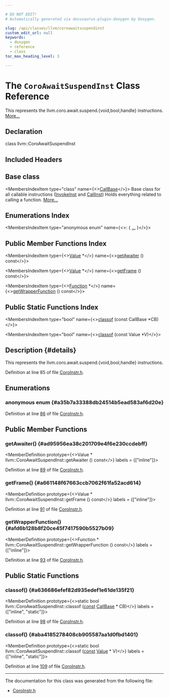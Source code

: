 ```yaml
---

# DO NOT EDIT!
# Automatically generated via docusaurus-plugin-doxygen by Doxygen.

slug: /api/classes/llvm/coroawaitsuspendinst
custom_edit_url: null
keywords:
  - doxygen
  - reference
  - class
toc_max_heading_level: 3

---
```





# The `CoroAwaitSuspendInst` Class Reference

<DoxygenPage pluginConfig={pluginConfig}>

This represents the llvm.coro.await.suspend.&#123;void,bool,handle&#125; instructions. <a href="#details">More...</a>

## Declaration

<CodeBlock>class llvm::CoroAwaitSuspendInst</CodeBlock>

## Included Headers

<IncludesList>
<IncludesListItem
  filePath="llvm/Transforms/Coroutines/CoroInstr.h"
  permalink="/docs/api/files/include/include/llvm/include/llvm/transforms/include/llvm/transforms/coroutines/coroinstr-h"
  isLocal="true" />
</IncludesList>

## Base class

<MembersIndex>

<MembersIndexItem
  type="class"
  name={<><a href="/docs/api/classes/llvm/callbase">CallBase</a></>}>
Base class for all callable instructions (<a href="/docs/api/classes/llvm/invokeinst">InvokeInst</a> and <a href="/docs/api/classes/llvm/callinst">CallInst</a>) Holds everything related to calling a function. <a href="/docs/api/classes/llvm/callbase/#details">More...</a>
</MembersIndexItem>

</MembersIndex>

## Enumerations Index

<MembersIndex>

<MembersIndexItem
  type="anonymous enum"
  name={<>:  &#123; <a href="#a35b7a33388db24514b5ead583af6d20e">...</a> &#125;</>}>
</MembersIndexItem>

</MembersIndex>

## Public Member Functions Index

<MembersIndex>

<MembersIndexItem
  type={<><a href="/docs/api/classes/llvm/value">Value</a> &#42;</>}
  name={<><a href="#ad95956ea38c201709e4f6e230ccdebff">getAwaiter</a> () const</>}>
</MembersIndexItem>

<MembersIndexItem
  type={<><a href="/docs/api/classes/llvm/value">Value</a> &#42;</>}
  name={<><a href="#a661148f67663ccb7062f61fa52acd614">getFrame</a> () const</>}>
</MembersIndexItem>

<MembersIndexItem
  type={<><a href="/docs/api/classes/llvm/function">Function</a> &#42;</>}
  name={<><a href="#afd6b128b8f20ce45f7417590b5527b09">getWrapperFunction</a> () const</>}>
</MembersIndexItem>

</MembersIndex>

## Public Static Functions Index

<MembersIndex>

<MembersIndexItem
  type="bool"
  name={<><a href="#a636686efef82d935edef1e61de135f21">classof</a> (const CallBase &#42;CB)</>}>
</MembersIndexItem>

<MembersIndexItem
  type="bool"
  name={<><a href="#aba4185278408cb905587aa1d0fbd1401">classof</a> (const Value &#42;V)</>}>
</MembersIndexItem>

</MembersIndex>

## Description {#details}

This represents the llvm.coro.await.suspend.&#123;void,bool,handle&#125; instructions.

Definition at line 85 of file <a href="/docs/api/files/include/include/llvm/include/llvm/transforms/include/llvm/transforms/coroutines/coroinstr-h">CoroInstr.h</a>.

<SectionDefinition>

## Enumerations

### anonymous enum  {#a35b7a33388db24514b5ead583af6d20e}

<MemberDefinition
  prototype="anonymous enum ">

<EnumerationList title="Enumeration values">

<Link id="a35b7a33388db24514b5ead583af6d20eab9a72d8e55fc03fa0b329ab8b56af62c" />
<EnumerationListItem name="AwaiterArg">

</EnumerationListItem>

<Link id="a35b7a33388db24514b5ead583af6d20ead55f6e1dda20331e91547d2ee0f5353d" />
<EnumerationListItem name="FrameArg">

</EnumerationListItem>

<Link id="a35b7a33388db24514b5ead583af6d20ea076236c904c05afdaf550c88b74c5481" />
<EnumerationListItem name="WrapperArg">

</EnumerationListItem>

</EnumerationList>

Definition at line <a href="/docs/api/files/include/include/llvm/include/llvm/transforms/include/llvm/transforms/coroutines/coroinstr-h/#l00086">86</a> of file <a href="/docs/api/files/include/include/llvm/include/llvm/transforms/include/llvm/transforms/coroutines/coroinstr-h">CoroInstr.h</a>.
</MemberDefinition>

</SectionDefinition>

<SectionDefinition>

## Public Member Functions

### getAwaiter() {#ad95956ea38c201709e4f6e230ccdebff}

<MemberDefinition
  prototype={<>Value &#42; llvm::CoroAwaitSuspendInst::getAwaiter () const</>}
  labels = {["inline"]}>

Definition at line <a href="/docs/api/files/include/include/llvm/include/llvm/transforms/include/llvm/transforms/coroutines/coroinstr-h/#l00089">89</a> of file <a href="/docs/api/files/include/include/llvm/include/llvm/transforms/include/llvm/transforms/coroutines/coroinstr-h">CoroInstr.h</a>.
</MemberDefinition>

### getFrame() {#a661148f67663ccb7062f61fa52acd614}

<MemberDefinition
  prototype={<>Value &#42; llvm::CoroAwaitSuspendInst::getFrame () const</>}
  labels = {["inline"]}>

Definition at line <a href="/docs/api/files/include/include/llvm/include/llvm/transforms/include/llvm/transforms/coroutines/coroinstr-h/#l00091">91</a> of file <a href="/docs/api/files/include/include/llvm/include/llvm/transforms/include/llvm/transforms/coroutines/coroinstr-h">CoroInstr.h</a>.
</MemberDefinition>

### getWrapperFunction() {#afd6b128b8f20ce45f7417590b5527b09}

<MemberDefinition
  prototype={<>Function &#42; llvm::CoroAwaitSuspendInst::getWrapperFunction () const</>}
  labels = {["inline"]}>

Definition at line <a href="/docs/api/files/include/include/llvm/include/llvm/transforms/include/llvm/transforms/coroutines/coroinstr-h/#l00093">93</a> of file <a href="/docs/api/files/include/include/llvm/include/llvm/transforms/include/llvm/transforms/coroutines/coroinstr-h">CoroInstr.h</a>.
</MemberDefinition>

</SectionDefinition>

<SectionDefinition>

## Public Static Functions

### classof() {#a636686efef82d935edef1e61de135f21}

<MemberDefinition
  prototype={<>static bool llvm::CoroAwaitSuspendInst::classof (<a href="/docs/api/files/lib/lib/target/lib/target/aarch64/aarch64promoteconstant-cpp/#a90f8350fecae261c25be85d38b451bff">const</a> <a href="/docs/api/classes/llvm/callbase">CallBase</a> &#42; CB)</>}
  labels = {["inline", "static"]}>

Definition at line <a href="/docs/api/files/include/include/llvm/include/llvm/transforms/include/llvm/transforms/coroutines/coroinstr-h/#l00098">98</a> of file <a href="/docs/api/files/include/include/llvm/include/llvm/transforms/include/llvm/transforms/coroutines/coroinstr-h">CoroInstr.h</a>.
</MemberDefinition>

### classof() {#aba4185278408cb905587aa1d0fbd1401}

<MemberDefinition
  prototype={<>static bool llvm::CoroAwaitSuspendInst::classof (<a href="/docs/api/files/lib/lib/target/lib/target/aarch64/aarch64promoteconstant-cpp/#a90f8350fecae261c25be85d38b451bff">const</a> <a href="/docs/api/classes/llvm/value">Value</a> &#42; V)</>}
  labels = {["inline", "static"]}>

Definition at line <a href="/docs/api/files/include/include/llvm/include/llvm/transforms/include/llvm/transforms/coroutines/coroinstr-h/#l00109">109</a> of file <a href="/docs/api/files/include/include/llvm/include/llvm/transforms/include/llvm/transforms/coroutines/coroinstr-h">CoroInstr.h</a>.
</MemberDefinition>

</SectionDefinition>

<hr/>

The documentation for this class was generated from the following file:

<ul>
<li><a href="/docs/api/files/include/include/llvm/include/llvm/transforms/include/llvm/transforms/coroutines/coroinstr-h">CoroInstr.h</a></li>
</ul>

</DoxygenPage>
